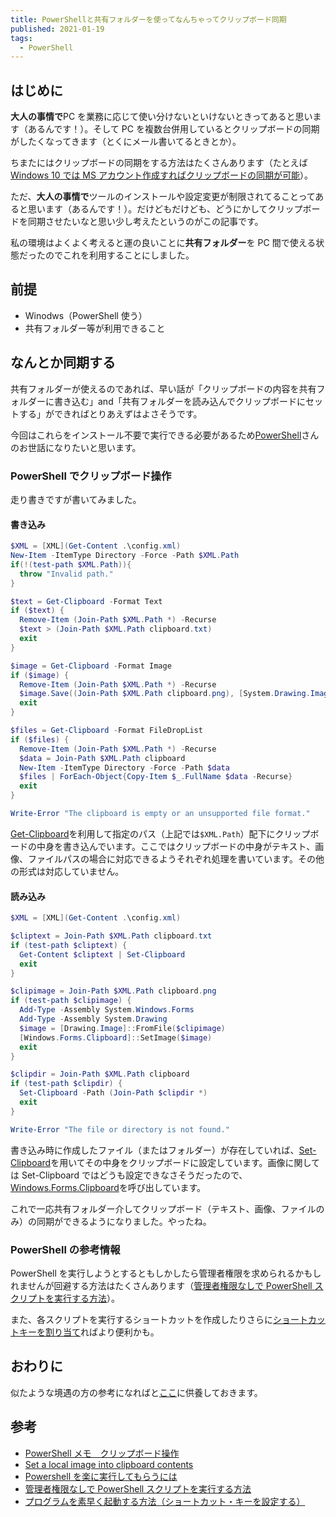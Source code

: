 ```yaml
---
title: PowerShellと共有フォルダーを使ってなんちゃってクリップボード同期
published: 2021-01-19
tags:
  - PowerShell
---
```


## はじめに

**大人の事情で**PC を業務に応じて使い分けないといけないときってあると思います（あるんです！）。そして PC を複数台併用しているとクリップボードの同期がしたくなってきます（とくにメール書いてるときとか）。

ちまたにはクリップボードの同期をする方法はたくさんあります（たとえば[Windows 10 では MS アカウント作成すればクリップボードの同期が可能](https://support.microsoft.com/ja-jp/windows/windows-10-%E3%81%AE%E3%82%AF%E3%83%AA%E3%83%83%E3%83%97%E3%83%9C%E3%83%BC%E3%83%89-c436501e-985d-1c8d-97ea-fe46ddf338c6#:~:text=%E3%81%8A%E4%BD%BF%E3%81%84%E3%81%AE%20Windows%2010,%E3%81%99%E3%82%8B%5D%20%E3%82%92%E9%81%B8%E6%8A%9E%E3%81%97%E3%81%BE%E3%81%99%E3%80%82)）。

ただ、**大人の事情で**ツールのインストールや設定変更が制限されてることってあると思います（あるんです！）。だけどもだけども、どうにかしてクリップボードを同期させたいなと思い少し考えたというのがこの記事です。

私の環境はよくよく考えると運の良いことに**共有フォルダー**を PC 間で使える状態だったのでこれを利用することにしました。

## 前提

- Winodws（PowerShell 使う）
- 共有フォルダー等が利用できること

## なんとか同期する

共有フォルダーが使えるのであれば、早い話が「クリップボードの内容を共有フォルダーに書き込む」and「共有フォルダーを読み込んでクリップボードにセットする」ができればとりあえずはよさそうです。

今回はこれらをインストール不要で実行できる必要があるため[PowerShell](https://docs.microsoft.com/ja-jp/powershell/)さんのお世話になりたいと思います。

### PowerShell でクリップボード操作

走り書きですが書いてみました。

#### 書き込み

```powershell
$XML = [XML](Get-Content .\config.xml)
New-Item -ItemType Directory -Force -Path $XML.Path
if(!(test-path $XML.Path)){
  throw "Invalid path."
}

$text = Get-Clipboard -Format Text
if ($text) {
  Remove-Item (Join-Path $XML.Path *) -Recurse
  $text > (Join-Path $XML.Path clipboard.txt)
  exit
}

$image = Get-Clipboard -Format Image
if ($image) {
  Remove-Item (Join-Path $XML.Path *) -Recurse
  $image.Save((Join-Path $XML.Path clipboard.png), [System.Drawing.Imaging.ImageFormat]::Png)
  exit
}

$files = Get-Clipboard -Format FileDropList
if ($files) {
  Remove-Item (Join-Path $XML.Path *) -Recurse
  $data = Join-Path $XML.Path clipboard
  New-Item -ItemType Directory -Force -Path $data
  $files | ForEach-Object{Copy-Item $_.FullName $data -Recurse}
  exit
}

Write-Error "The clipboard is empty or an unsupported file format."
```

[Get-Clipboard](https://docs.microsoft.com/ja-jp/powershell/module/microsoft.powershell.management/get-clipboard?view=powershell-5.1)を利用して指定のパス（上記では`$XML.Path`）配下にクリップボードの中身を書き込んでいます。ここではクリップボードの中身がテキスト、画像、ファイルパスの場合に対応できるようそれぞれ処理を書いています。その他の形式は対応していません。

#### 読み込み

```powershell
$XML = [XML](Get-Content .\config.xml)

$cliptext = Join-Path $XML.Path clipboard.txt
if (test-path $cliptext) {
  Get-Content $cliptext | Set-Clipboard
  exit
}

$clipimage = Join-Path $XML.Path clipboard.png
if (test-path $clipimage) {
  Add-Type -Assembly System.Windows.Forms
  Add-Type -Assembly System.Drawing
  $image = [Drawing.Image]::FromFile($clipimage)
  [Windows.Forms.Clipboard]::SetImage($image)
  exit
}

$clipdir = Join-Path $XML.Path clipboard
if (test-path $clipdir) {
  Set-Clipboard -Path (Join-Path $clipdir *)
  exit
}

Write-Error "The file or directory is not found."
```

書き込み時に作成したファイル（またはフォルダー）が存在していれば、[Set-Clipboard](https://docs.microsoft.com/ja-jp/powershell/module/microsoft.powershell.management/set-clipboard?view=powershell-5.1)を用いてその中身をクリップボードに設定しています。画像に関しては Set-Clipboard ではどうも設定できなさそうだったので、[Windows.Forms.Clipboard](https://docs.microsoft.com/ja-jp/dotnet/api/system.windows.forms.clipboard?view=net-5.0)を呼び出しています。

これで一応共有フォルダー介してクリップボード（テキスト、画像、ファイルのみ）の同期ができるようになりました。やったね。

### PowerShell の参考情報

PowerShell を実行しようとするともしかしたら管理者権限を求められるかもしれませんが回避する方法はたくさんあります（[管理者権限なしで PowerShell スクリプトを実行する方法](https://qiita.com/alchemist/items/e6706cd425f8f5e5032e)）。

また、各スクリプトを実行するショートカットを作成したりさらに[ショートカットキーを割り当て](https://www.atmarkit.co.jp/fwin2k/win2ktips/150use_shortcut/use_shortcut.html)ればより便利かも。

## おわりに

似たような境遇の方の参考になればと[ここ](https://github.com/tamaosa/winclip-sync)に供養しておきます。

## 参考

- [PowerShell メモ　クリップボード操作](https://qiita.com/Kosen-amai/items/2e92c9b1dc19fd12b6f5)
- [Set a local image into clipboard contents](https://stackoverflow.com/questions/33049885/set-a-local-image-into-clipboard-contents)
- [Powershell を楽に実行してもらうには](https://qiita.com/tomoko523/items/df8e384d32a377381ef9#%E3%82%B7%E3%83%A7%E3%83%BC%E3%83%88%E3%82%AB%E3%83%83%E3%83%88%E4%BD%9C%E6%88%90%E7%B7%A8)
- [管理者権限なしで PowerShell スクリプトを実行する方法](https://qiita.com/alchemist/items/e6706cd425f8f5e5032e)
- [プログラムを素早く起動する方法（ショートカット・キーを設定する）](https://www.atmarkit.co.jp/fwin2k/win2ktips/150use_shortcut/use_shortcut.html)
